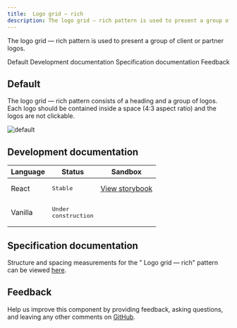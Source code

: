 ```yaml
---
title:  Logo grid — rich
description: The logo grid — rich pattern is used to present a group of client or partner logos. 
---
```


<PageDescription>

The logo grid — rich pattern is used to present a group of client or partner logos. 

</PageDescription>

<AnchorLinks>

<AnchorLink>Default</AnchorLink>
<AnchorLink>Development documentation</AnchorLink>
<AnchorLink>Specification documentation</AnchorLink>
<AnchorLink>Feedback</AnchorLink>

</AnchorLinks>

## Default
The logo grid — rich pattern consists of a heading and a group of logos. Each logo should be contained inside a space (4:3 aspect ratio) and the logos are not clickable.

![default](../..//images/pattern/logo-grid-rich/logo-grid-rich.jpg)


## Development documentation

| Language      | Status        | Sandbox                                                                              |
| ------------- | -----------   | ------------------------------------------------------------------------             |
| React         | <div><span class="bx--tag bx--tag--green"><pre>Stable</pre></span></div>        | [View storybook](https://ibmdotcom-react.mybluemix.net/?path=/story/patterns-blocks-logogrid--default)     |
| Vanilla       | <div><span class="bx--tag bx--tag--cool-gray"><pre>Under construction</pre></span></div>  |

## Specification documentation

Structure and spacing measurements for the " Logo grid &mdash; rich" pattern can be viewed [here](https://ibm.box.com/s/2c2dt2fivbmbcce29oul7hjaktjaqj26).

## Feedback

Help us improve this component by providing feedback, asking questions, and leaving any other comments on [GitHub](https://github.com/carbon-design-system/ibm-dotcom-library).
